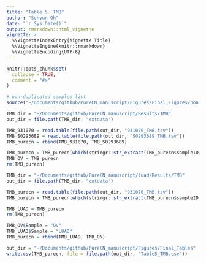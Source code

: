```yaml
---
title: "Table 5. TMB"
author: "Sehyun Oh"
date: "`r Sys.Date()`"
output: rmarkdown::html_vignette
vignette: >
  %\VignetteIndexEntry{Vignette Title}
  %\VignetteEngine{knitr::rmarkdown}
  %\VignetteEncoding{UTF-8}
---
```


```r
knitr::opts_chunk$set(
  collapse = TRUE,
  comment = "#>"
)
```

```r
# non-duplicated samples list
source("~/Documents/github/PureCN_manuscript/Figures/Final_Figures/non_dup.R")
```

```r
TMB_dir = "~/Documents/github/PureCN_manuscript/Results/TMB"
out_dir = file.path(TMB_dir, "extdata")

TMB_931070 = read.table(file.path(out_dir, "931070_TMB.tsv"))
TMB_S0293689 = read.table(file.path(out_dir, "S0293689_TMB.tsv"))
TMB_purecn = rbind(TMB_931070, TMB_S0293689)

TMB_purecn = TMB_purecn[which(stringr::str_extract(TMB_purecn$sampleID, "TCGA.{11}") %in% ovc_236),]
TMB_OV = TMB_purecn
rm(TMB_purecn)
```

```r
TMB_dir = "~/Documents/github/PureCN_manuscript/luad/Results/TMB"
out_dir = file.path(TMB_dir, "extdata")

TMB_purecn = read.table(file.path(out_dir, "931070_TMB.tsv"))
TMB_purecn = TMB_purecn[which(stringr::str_extract(TMB_purecn$sampleID, "TCGA.{11}") %in% luad_442),]

TMB_LUAD = TMB_purecn
rm(TMB_purecn)
```

```r
TMB_OV$Sample = "OV"
TMB_LUAD$Sample = "LUAD"
TMB_purecn = rbind(TMB_LUAD, TMB_OV)
```

```r
out_dir = "~/Documents/github/PureCN_manuscript/Figures/Final_Tables"
write.csv(TMB_purecn, file = file.path(out_dir, "Table5_TMB.csv"))
```